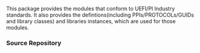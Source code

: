 <!-- [[Category:EDKII Packages]] -->
This package provides the modules that conform to UEFI/PI Industry standards.
It also provides the defintions(including PPIs/PROTOCOLs/GUIDs and library classes)
and libraries instances, which are used for those modules.


===Source Repository===
{{Edk2SubPkg|MdeModulePkg}}